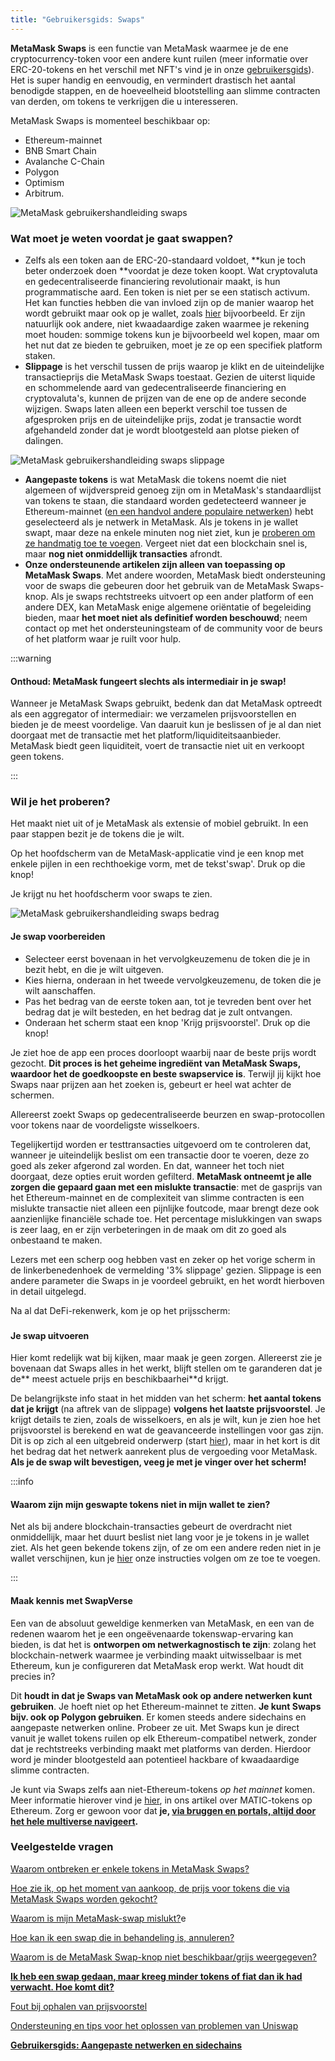 ```yaml
---
title: "Gebruikersgids: Swaps"
---
```


**MetaMask Swaps** is een functie van MetaMask waarmee je de ene cryptocurrency-token voor een andere kunt ruilen (meer informatie over ERC-20-tokens en het verschil met NFT's vind je in onze [gebruikersgids](/managing-my-tokens/user-guide-tokens)). Het is super handig en eenvoudig, en vermindert drastisch het aantal benodigde stappen, en de hoeveelheid blootstelling aan slimme contracten van derden, om tokens te verkrijgen die u interesseren.

MetaMask Swaps is momenteel beschikbaar op:

- Ethereum-mainnet
- BNB Smart Chain
- Avalanche C-Chain
- Polygon
- Optimism
- Arbitrum.

<div class="center-container">
  <div class="img-medium">
    <img
      src={
        require("../../../../../img/i18n/legacy/MetaMask_user_guide_swaps.png")
          .default
      }
      alt="MetaMask gebruikershandleiding swaps"
    />
  </div>
</div>

### **Wat moet je weten voordat je gaat swappen?**

- Zelfs als een token aan de ERC-20-standaard voldoet, **kun je toch beter onderzoek doen **voordat je deze token koopt. Wat cryptovaluta en gedecentraliseerde financiering revolutionair maakt, is hun programmatische aard. Een token is niet per se een statisch activum. Het kan functies hebben die van invloed zijn op de manier waarop het wordt gebruikt maar ook op je wallet, zoals [hier](https://www.reddit.com/r/CryptoCurrency/comments/owkokz/scam_alert_vera_tokens/) bijvoorbeeld. Er zijn natuurlijk ook andere, niet kwaadaardige zaken waarmee je rekening moet houden: sommige tokens kun je bijvoorbeeld wel kopen, maar om het nut dat ze bieden te gebruiken, moet je ze op een specifiek platform staken.
- **Slippage** is het verschil tussen de prijs waarop je klikt en de uiteindelijke transactieprijs die MetaMask Swaps toestaat. Gezien de uiterst liquide en schommelende aard van gedecentraliseerde financiering en cryptovaluta's, kunnen de prijzen van de ene op de andere seconde wijzigen. Swaps laten alleen een beperkt verschil toe tussen de afgesproken prijs en de uiteindelijke prijs, zodat je transactie wordt afgehandeld zonder dat je wordt blootgesteld aan plotse pieken of dalingen.

<div class="center-container">
  <div class="img-medium">
    <img
      src={
        require("../../../../../img/token-swaps/i-did-a-swap-but-received-fewer-tokens-or-less-fiat-value-than-i-expected-why-/MetaMask_user_guide_swaps_slippage.png")
          .default
      }
      alt="MetaMask gebruikershandleiding swaps slippage"
    />
  </div>
</div>

- **Aangepaste tokens** is wat MetaMask die tokens noemt die niet algemeen of wijdverspreid genoeg zijn om in MetaMask's standaardlijst van tokens te staan, die standaard worden gedetecteerd wanneer je Ethereum-mainnet ([en een handvol andere populaire netwerken](/managing-my-tokens/custom-tokens/how-to-display-tokens-in-metamask)) hebt geselecteerd als je netwerk in MetaMask. Als je tokens in je wallet swapt, maar deze na enkele minuten nog niet ziet, kun je [proberen om ze handmatig toe te voegen](/managing-my-tokens/custom-tokens/how-to-display-tokens-in-metamask). Vergeet niet dat een blockchain snel is, maar **nog niet onmiddellijk transacties** afrondt.
- **Onze ondersteunende artikelen zijn alleen van toepassing op MetaMask Swaps**. Met andere woorden, MetaMask biedt ondersteuning voor de swaps die gebeuren door het gebruik van de MetaMask Swaps-knop. Als je swaps rechtstreeks uitvoert op een ander platform of een andere DEX, kan MetaMask enige algemene oriëntatie of begeleiding bieden, maar **het moet niet als definitief worden beschouwd**; neem contact op met het ondersteuningsteam of de community voor de beurs of het platform waar je ruilt voor hulp.

:::warning

#### Onthoud: MetaMask fungeert slechts als intermediair in je swap!

Wanneer je MetaMask Swaps gebruikt, bedenk dan dat MetaMask optreedt als een aggregator of intermediair: we verzamelen prijsvoorstellen en bieden je de meest voordelige. Van daaruit kun je beslissen of je al dan niet doorgaat met de transactie met het platform/liquiditeitsaanbieder. MetaMask biedt geen liquiditeit, voert de transactie niet uit en verkoopt geen tokens.

:::

### Wil je het proberen?

Het maakt niet uit of je MetaMask als extensie of mobiel gebruikt. In een paar stappen bezit je de tokens die je wilt.

Op het hoofdscherm van de MetaMask-applicatie vind je een knop met enkele pijlen in een rechthoekige vorm, met de tekst'swap'. Druk op die knop!

Je krijgt nu het hoofdscherm voor swaps te zien.

<div class="center-container">
  <div class="img-medium">
    <img
      src={
        require("../../../../../img/i18n/legacy/MetaMask_user_guide_swaps_amount.png")
          .default
      }
      alt="MetaMask gebruikershandleiding swaps bedrag"
    />
  </div>
</div>

#### **Je swap voorbereiden**

- Selecteer eerst bovenaan in het vervolgkeuzemenu de token die je in bezit hebt, en die je wilt uitgeven.
- Kies hierna, onderaan in het tweede vervolgkeuzemenu, de token die je wilt aanschaffen.
- Pas het bedrag van de eerste token aan, tot je tevreden bent over het bedrag dat je wilt besteden, en het bedrag dat je zult ontvangen.
- Onderaan het scherm staat een knop 'Krijg prijsvoorstel'. Druk op die knop!

Je ziet hoe de app een proces doorloopt waarbij naar de beste prijs wordt gezocht. **Dit proces is het geheime ingrediënt van MetaMask Swaps, waardoor het de goedkoopste en beste swapservice is**. Terwijl jij kijkt hoe Swaps naar prijzen aan het zoeken is, gebeurt er heel wat achter de schermen.

Allereerst zoekt Swaps op gedecentraliseerde beurzen en swap-protocollen voor tokens naar de voordeligste wisselkoers.

Tegelijkertijd worden er testtransacties uitgevoerd om te controleren dat, wanneer je uiteindelijk beslist om een transactie door te voeren, deze zo goed als zeker afgerond zal worden. En dat, wanneer het toch niet doorgaat, deze opties eruit worden gefilterd. **MetaMask ontneemt je alle zorgen die gepaard gaan met een mislukte transactie**: met de gasprijs van het Ethereum-mainnet en de complexiteit van slimme contracten is een mislukte transactie niet alleen een pijnlijke foutcode, maar brengt deze ook aanzienlijke financiële schade toe. Het percentage mislukkingen van swaps is zeer laag, en er zijn verbeteringen in de maak om dit zo goed als onbestaand te maken.

Lezers met een scherp oog hebben vast en zeker op het vorige scherm in de linkerbenedenhoek de vermelding '3% slippage' gezien. Slippage is een andere parameter die Swaps in je voordeel gebruikt, en het wordt hierboven in detail uitgelegd.

Na al dat DeFi-rekenwerk, kom je op het prijsscherm:

###

#### **Je swap uitvoeren**

Hier komt redelijk wat bij kijken, maar maak je geen zorgen. Allereerst zie je bovenaan dat Swaps alles in het werkt, blijft stellen om te garanderen dat je de** meest actuele prijs en beschikbaarhei**d krijgt.

De belangrijkste info staat in het midden van het scherm: **het aantal tokens dat je krijgt** (na aftrek van de slippage) **volgens het laatste prijsvoorstel**. Je krijgt details te zien, zoals de wisselkoers, en als je wilt, kun je zien hoe het prijsvoorstel is berekend en wat de geavanceerde instellingen voor gas zijn. Dit is op zich al een uitgebreid onderwerp (start [hier](/transactions-and-gas/gas-fees/user-guide-gas)), maar in het kort is dit het bedrag dat het netwerk aanrekent plus de vergoeding voor MetaMask.\
**Als je de swap wilt bevestigen, veeg je met je vinger over het scherm!**

:::info

#### Waarom zijn mijn geswapte tokens niet in mijn wallet te zien?

Net als bij andere blockchain-transacties gebeurt de overdracht niet onmiddellijk, maar het duurt beslist niet lang voor je je tokens in je wallet ziet. Als het geen bekende tokens zijn, of ze om een andere reden niet in je wallet verschijnen, kun je [hier](/managing-my-tokens/custom-tokens/how-to-display-tokens-in-metamask) onze instructies volgen om ze toe te voegen.

:::

#### **Maak kennis met SwapVerse**

Een van de absoluut geweldige kenmerken van MetaMask, en een van de redenen waarom het je een ongeëvenaarde tokenswap-ervaring kan bieden, is dat het is **ontworpen om netwerkagnostisch te zijn**: zolang het blockchain-netwerk waarmee je verbinding maakt uitwisselbaar is met Ethereum, kun je configureren dat MetaMask erop werkt. Wat houdt dit precies in?

Dit **houdt in dat je Swaps van MetaMask ook op andere netwerken kunt gebruiken**. Je hoeft niet op het Ethereum-mainnet te zitten. **Je kunt Swaps bijv. ook op Polygon gebruiken**. Er komen steeds andere sidechains en aangepaste netwerken online. Probeer ze uit. Met Swaps kun je direct vanuit je wallet tokens ruilen op elk Ethereum-compatibel netwerk, zonder dat je rechtstreeks verbinding maakt met platforms van derden. Hierdoor word je minder blootgesteld aan potentieel hackbare of kwaadaardige slimme contracten.

Je kunt via Swaps zelfs aan niet-Ethereum-tokens _op het mainnet_ komen. Meer informatie hierover vind je [hier](https://support.metamask.io/hc/en-us/articles/4404417979035), in ons artikel over MATIC-tokens op Ethereum. Zorg er gewoon voor dat **je, [via bruggen en portals, altijd door het hele multiverse navigeert](/networks-and-sidechains/managing-networks/user-guide-custom-networks-and-sidechains).**

### **Veelgestelde vragen**

[Waarom ontbreken er enkele tokens in MetaMask Swaps?](/token-swaps/why-are-some-tokens-missing-from-metamask-swaps)

[Hoe zie ik, op het moment van aankoop, de prijs voor tokens die via MetaMask Swaps worden gekocht?](/token-swaps/how-do-i-see-the-price-at-time-of-purchase-for-tokens-bought-through-swaps)

[Waarom is mijn MetaMask-swap mislukt?](/token-swaps/why-did-my-metamask-swap-fail)e

[Hoe kan ik een swap die in behandeling is, annuleren?](/token-swaps/how-to-cancel-a-pending-swap)

[Waarom is de MetaMask Swap-knop niet beschikbaar/grijs weergegeven?](/token-swaps/why-is-the-metamask-swap-button-unavailable---greyed-out)

**[Ik heb een swap gedaan, maar kreeg minder tokens of fiat dan ik had verwacht. Hoe komt dit?](/token-swaps/i-did-a-swap-but-received-fewer-tokens-or-less-fiat-value-than-i-expected-why-)**

[Fout bij ophalen van prijsvoorstel](/token-swaps/error-fetching-quote)

[Ondersteuning en tips voor het oplossen van problemen van Uniswap](/token-swaps/uniswap-support-and-troubleshooting-tips)

**[Gebruikersgids: Aangepaste netwerken en sidechains](/networks-and-sidechains/managing-networks/user-guide-custom-networks-and-sidechains)**
